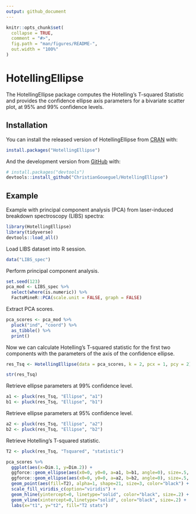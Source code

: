 ```yaml
---
output: github_document
---
```


<!-- README.md is generated from README.Rmd. Please edit that file -->

```r
knitr::opts_chunk$set(
  collapse = TRUE,
  comment = "#>",
  fig.path = "man/figures/README-",
  out.width = "100%"
)
```

# HotellingEllipse

<!-- badges: start -->
<!-- badges: end -->

The HotellingEllipse package computes the Hotelling's T-squared Statistic and provides the confidence ellipse axis parameters for a bivariate scatter plot, at 95% and 99% confidence levels.

## Installation

You can install the released version of HotellingEllipse from [CRAN](https://CRAN.R-project.org) with:

``` r
install.packages("HotellingEllipse")
```

And the development version from [GitHub](https://github.com/) with:

``` r
# install.packages("devtools")
devtools::install_github("ChristianGoueguel/HotellingEllipse")
```
## Example

Example with principal component analysis (PCA) from laser-induced breakdown spectroscopy (LIBS) spectra:

```r
library(HotellingEllipse)
library(tidyverse)
devtools::load_all()
```

Load LIBS dataset into R session.

```r
data("LIBS_spec")
```

Perform principal component analysis.

```r
set.seed(123)
pca_mod <- LIBS_spec %>%
  select(where(is.numeric)) %>%
  FactoMineR::PCA(scale.unit = FALSE, graph = FALSE)
```

Extract PCA scores.

```r
pca_scores <- pca_mod %>%
  pluck("ind", "coord") %>%
  as_tibble() %>%
  print()
```

Now we can calculate Hotelling's T-squared statistic for the first two components with the parameters of the axis of the confidence ellipse.

```r
res_Tsq <- HotellingEllipse(data = pca_scores, k = 2, pcx = 1, pcy = 2)
```

```r
str(res_Tsq)
```

Retrieve ellipse parameters at 99% confidence level.

```r
a1 <- pluck(res_Tsq, "Ellipse", "a1")
b1 <- pluck(res_Tsq, "Ellipse", "b1")
```

Retrieve ellipse parameters at 95% confidence level.

```r
a2 <- pluck(res_Tsq, "Ellipse", "a2")
b2 <- pluck(res_Tsq, "Ellipse", "b2")
```

Retrieve Hotelling's T-squared statistic.

```r
T2 <- pluck(res_Tsq, "Tsquared", "statistic")
```

```r
pca_scores %>%
  ggplot(aes(x=Dim.1, y=Dim.2)) +
  ggforce::geom_ellipse(aes(x0=0, y0=0, a=a1, b=b1, angle=0), size=.5, linetype="dotted") + 
  ggforce::geom_ellipse(aes(x0=0, y0=0, a=a2, b=b2, angle=0), size=.5, linetype="dashed") +
  geom_point(aes(fill=T2), alpha=1, shape=21, size=3, color="black") +
  scale_fill_viridis_c(option="viridis") +
  geom_hline(yintercept=0, linetype="solid", color="black", size=.2) +
  geom_vline(xintercept=0,linetype="solid", color="black", size=.2) +
  labs(x="t1", y="t2", fill="T2 stats")
```







